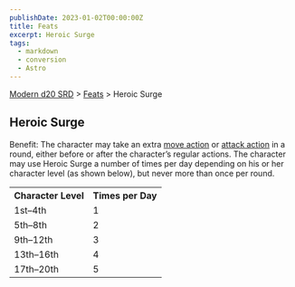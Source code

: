 ```yaml
---
publishDate: 2023-01-02T00:00:00Z
title: Feats
excerpt: Heroic Surge
tags:
  - markdown
  - conversion
  - Astro
---
```


[Modern d20 SRD](/#modernD20) > [Feats](modern-d20-srd-feats-index) > Heroic Surge

## Heroic Surge

Benefit: The character may take an extra [move action](modern-d20-srd-combat-move-actions) or [attack action](modern-d20-srd-combat-attack-actions) in a
round, either before or after the character’s regular actions. The character
may use Heroic Surge a number of times per day depending on his or her
character level (as shown below), but never more than once per round.


<table> <tr><th>Character Level</th> <th>Times per Day</th></tr> <tr><td> 1st–4th</td><td> 1 </td></tr> <tr class="shaded"><td> 5th–8th</td><td> 2 </td></tr> <tr><td> 9th–12th</td><td> 3 </td></tr> <tr class="shaded"><td> 13th–16th</td><td> 4 </td></tr> <tr><td> 17th–20th</td><td> 5 </td></tr></table>


